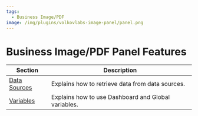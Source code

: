 ```yaml
---
tags:
  - Business Image/PDF
image: /img/plugins/volkovlabs-image-panel/panel.png
---
```


# Business Image/PDF Panel Features

| Section                        | Description                                         |
| ------------------------------ | --------------------------------------------------- |
| [Data Sources](../datasources) | Explains how to retrieve data from data sources.    |
| [Variables](../variables)      | Explains how to use Dashboard and Global variables. |
